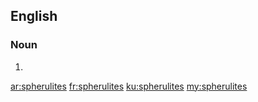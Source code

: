 ==English==

===Noun===
{{head|en}}

# {{plural of|spherulite}}

[[ar:spherulites]]
[[fr:spherulites]]
[[ku:spherulites]]
[[my:spherulites]]